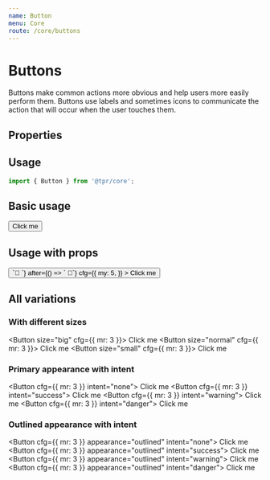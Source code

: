 ```yaml
---
name: Button
menu: Core
route: /core/buttons
---
```



# Buttons

Buttons make common actions more obvious and help users more easily perform them. Buttons use labels and sometimes icons to communicate
the action that will occur when the user touches them.

## Properties

<Props of={Button} />

## Usage

```js
import { Button } from '@tpr/core';
```

## Basic usage

<Playground>
	<Button>Click me</Button>
</Playground>

## Usage with props

<Playground>
	<Button
		appearance="primary"
		intent="danger"
		size="small"
		before={() => `🐑 `}
		after={() => ` 🦊`}
		cfg={{
			my: 5,
		}}
	>
		Click me
	</Button>
</Playground>

## All variations

### With different sizes

<Button size="big" cfg={{ mr: 3 }}>
	Click me
</Button>
<Button size="normal" cfg={{ mr: 3 }}>
	Click me
</Button>
<Button size="small" cfg={{ mr: 3 }}>
	Click me
</Button>

### Primary appearance with intent

<Button cfg={{ mr: 3 }} intent="none">
	Click me
</Button>
<Button cfg={{ mr: 3 }} intent="success">
	Click me
</Button>
<Button cfg={{ mr: 3 }} intent="warning">
	Click me
</Button>
<Button cfg={{ mr: 3 }} intent="danger">
	Click me
</Button>

### Outlined appearance with intent

<Button cfg={{ mr: 3 }} appearance="outlined" intent="none">
	Click me
</Button>
<Button cfg={{ mr: 3 }} appearance="outlined" intent="success">
	Click me
</Button>
<Button cfg={{ mr: 3 }} appearance="outlined" intent="warning">
	Click me
</Button>
<Button cfg={{ mr: 3 }} appearance="outlined" intent="danger">
	Click me
</Button>
